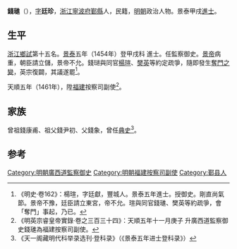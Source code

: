 '''錢璡'''（{{bd|1425年||？}}），[[表字|字]]'''廷珍'''，[[浙江|浙江]][[寧波府|寧波府]][[鄞縣|鄞縣]]人，民籍，[[明朝|明朝]]政治人物。景泰甲戌[[進士|進士]]。

==生平==
[[浙江|浙江]][[鄉試|鄉試]]第十五名。[[景泰|景泰]]五年（1454年）登甲戌科<!---[[會試|會試]]，得[[貢士|貢士]]第一百六十名。[[殿試|殿試]]登進士第三甲第二十一名--->進士。任監察御史。[[明代宗|景帝]]病重，朝臣請立儲，景帝不允。錢琎與同官[[楊瑄|楊瑄]]、[[樊英|樊英]]等約定疏爭，隨即發生[[奪門之變|奪門之變]]，英宗復闢，其議遂罷<ref>《明史·卷162》：楊瑄，字廷獻，豐城人。景泰五年進士。授御史。剛直尚氣節。景帝不豫，廷臣請立東宮，帝不允。瑄與同官錢璡、樊英等約疏爭，會「奪門」事起，乃已。</ref>。

天順五年（1461年），陞[[福建|福建]]按察司副使<ref>《明英宗睿皇帝實錄·卷之三百三十四》：天順五年十一月庚子 升廣西道監察御史錢璡為福建按察司副使。</ref>。

==家族==
曾祖錢康甫、祖父錢尹初、父錢象，曾任[[典史|典史]]<ref>《天一阁藏明代科举录选刊·登科录》（《景泰五年进士登科录》）</ref>。

==参考==
{{reflist}}

{{景泰五年甲戌科殿試金榜}}
{{DEFAULTSORT:Qian錢}}

[[Category:明朝廣西道監察御史|Category:明朝廣西道監察御史]]
[[Category:明朝福建按察司副使|Category:明朝福建按察司副使]]
[[Category:鄞县人|Category:鄞县人]]